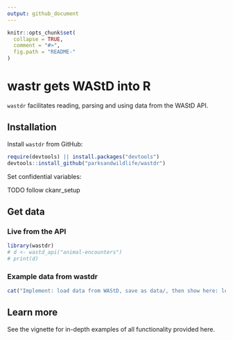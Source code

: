 ```yaml
---
output: github_document
---
```


```r
knitr::opts_chunk$set(
  collapse = TRUE,
  comment = "#>",
  fig.path = "README-"
)
```

# wastr gets WAStD into R

`wastdr` facilitates reading, parsing and using data from the WAStD API.


## Installation

Install `wastdr` from GitHub:

```r
require(devtools) || install.packages("devtools")
devtools::install_github("parksandwildlife/wastdr")
```

Set confidential variables:

TODO follow ckanr_setup

## Get data


### Live from the API

```r
library(wastdr)
# d <- wastd_api("animal-encounters")
# print(d)
```
### Example data from wastdr

```r
cat("Implement: load data from WAStD, save as data/, then show here: load from data/")
```

## Learn more

See the vignette for in-depth examples of all functionality provided here.
